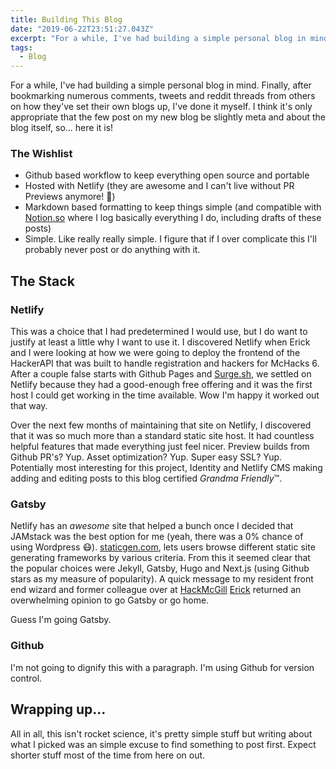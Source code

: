 ```yaml
---
title: Building This Blog
date: "2019-06-22T23:51:27.043Z"
excerpt: "For a while, I've had building a simple personal blog in mind. Finally, after bookmarking numerous comments, tweets and reddit threads from others on how they've set their own blogs up, I've done it myself. I think it's only appropriate that the few post on my new blog be slightly meta and about the blog itself, so... here it is!"
tags:
  - Blog
---
```


For a while, I've had building a simple personal blog in mind. Finally, after bookmarking numerous comments, tweets and reddit threads from others on how they've set their own blogs up, I've done it myself. I think it's only appropriate that the few post on my new blog be slightly meta and about the blog itself, so... here it is!

### The Wishlist

- Github based workflow to keep everything open source and portable
- Hosted with Netlify (they are awesome and I can't live without PR Previews anymore! 🥰)
- Markdown based formatting to keep things simple (and compatible with [Notion.so](http://notion.so) where I log basically everything I do, including drafts of these posts)
- Simple. Like really really simple. I figure that if I over complicate this I'll probably never post or do anything with it.

## The Stack

### Netlify

This was a choice that I had predetermined I would use, but I do want to justify at least a little why I want to use it. I discovered Netlify when Erick and I were looking at how we were going to deploy the frontend of the HackerAPI that was built to handle registration and hackers for McHacks 6. After a couple false starts with Github Pages and [Surge.sh](http://surge.sh), we settled on Netlify because they had a good-enough free offering and it was the first host I could get working in the time available. Wow I'm happy it worked out that way.

Over the next few months of maintaining that site on Netlify, I discovered that it was so much more than a standard static site host. It had countless helpful features that made everything just feel nicer. Preview builds from Github PR's? Yup. Asset optimization? Yup. Super easy SSL? Yup. Potentially most interesting for this project, Identity and Netlify CMS making adding and editing posts to this blog certified *Grandma Friendly*™️.

### Gatsby

Netlify has an _awesome_ site that helped a bunch once I decided that JAMstack was the best option for me (yeah, there was a 0% chance of using Wordpress 😷). [staticgen.com](https://www.staticgen.com), lets users browse different static site generating frameworks by various criteria. From this it seemed clear that the popular choices were Jekyll, Gatsby, Hugo and Next.js (using Github stars as my measure of popularity). A quick message to my resident front end wizard and former colleague over at [HackMcGill](https://github.com/hackmcgill) [Erick](https://github.com/erickzhao) returned an overwhelming opinion to go Gatsby or go home.

Guess I'm going Gatsby.

### Github

I'm not going to dignify this with a paragraph. I'm using Github for version control.

## Wrapping up...

All in all, this isn't rocket science, it's pretty simple stuff but writing about what I picked was an simple excuse to find something to post first. Expect shorter stuff most of the time from here on out.
